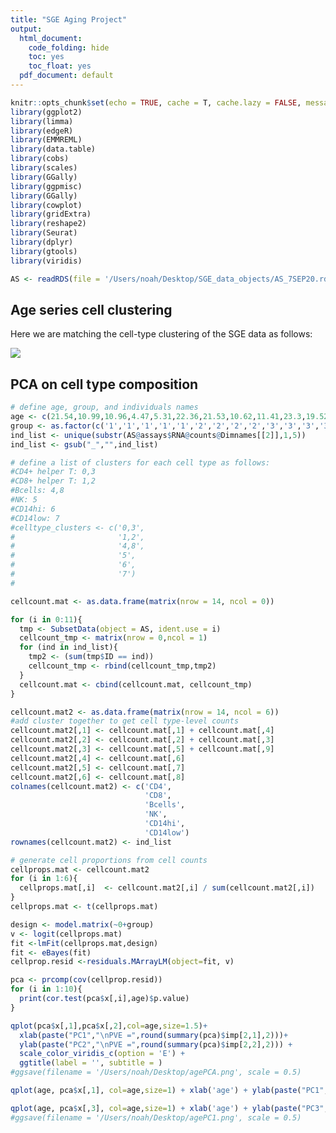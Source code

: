```yaml
---
title: "SGE Aging Project"
output:
  html_document:
    code_folding: hide
    toc: yes
    toc_float: yes
  pdf_document: default
---
```


```r
knitr::opts_chunk$set(echo = TRUE, cache = T, cache.lazy = FALSE, message = FALSE)
library(ggplot2)
library(limma)
library(edgeR)
library(EMMREML)
library(data.table)
library(cobs)
library(scales)
library(GGally)
library(ggpmisc)
library(GGally)
library(cowplot)
library(gridExtra)
library(reshape2)
library(Seurat)
library(dplyr)
library(gtools)
library(viridis)
```
<!-- read in single-cell data from aging cohort and process into seurat object -->
```r
AS <- readRDS(file = '/Users/noah/Desktop/SGE_data_objects/AS_7SEP20.rds')
```

<!-- ```{r ASplots, warning=FALSE, message=FALSE} -->
<!-- #DimPlot(AS, reduction = "umap", label = T) -->
<!-- #DotPlot(AS, features=c("CD79A","MS4A1","NKG7","GNLY","CST3","CD14","LYZ","CD3D","IL7R","S100A4","CD8A","PPBP")) + -->
<!--   #theme(axis.text.x = element_text(angle = 90, hjust = 1)) -->
<!-- #pbmc.markers <- FindAllMarkers(AS, only.pos = TRUE, min.pct = 0.25, logfc.threshold = 0.25) -->
<!-- #pbmc.markers %>% group_by(cluster) %>% top_n(n = 2, wt = avg_logFC) -->
<!-- ``` -->
## Age series cell clustering
Here we are matching the cell-type clustering of the SGE data as follows:

![](/Users/noah/Desktop/AS_DimPlot_celltypes.png.001.png)

## PCA on cell type composition
```r
# define age, group, and individuals names
age <- c(21.54,10.99,10.96,4.47,5.31,22.36,21.53,10.62,11.41,23.3,19.52,11.23,3.52,5.18)
group <- as.factor(c('1','1','1','1','1','2','2','2','2','3','3','3','3','3'))
ind_list <- unique(substr(AS@assays$RNA@counts@Dimnames[[2]],1,5))
ind_list <- gsub("_","",ind_list)

# define a list of clusters for each cell type as follows:
#CD4+ helper T: 0,3
#CD8+ helper T: 1,2
#Bcells: 4,8
#NK: 5
#CD14hi: 6
#CD14low: 7
#celltype_clusters <- c('0,3',
#                       '1,2',
#                       '4,8',
#                       '5',
#                       '6',
#                       '7')
#

cellcount.mat <- as.data.frame(matrix(nrow = 14, ncol = 0))

for (i in 0:11){
  tmp <- SubsetData(object = AS, ident.use = i)
  cellcount_tmp <- matrix(nrow = 0,ncol = 1)
  for (ind in ind_list){
    tmp2 <- (sum(tmp$ID == ind))
    cellcount_tmp <- rbind(cellcount_tmp,tmp2)
  }
  cellcount.mat <- cbind(cellcount.mat, cellcount_tmp)
}

cellcount.mat2 <- as.data.frame(matrix(nrow = 14, ncol = 6))
#add cluster together to get cell type-level counts
cellcount.mat2[,1] <- cellcount.mat[,1] + cellcount.mat[,4]
cellcount.mat2[,2] <- cellcount.mat[,2] + cellcount.mat[,3]
cellcount.mat2[,3] <- cellcount.mat[,5] + cellcount.mat[,9]
cellcount.mat2[,4] <- cellcount.mat[,6]
cellcount.mat2[,5] <- cellcount.mat[,7]
cellcount.mat2[,6] <- cellcount.mat[,8]
colnames(cellcount.mat2) <- c('CD4', 
                              'CD8', 
                              'Bcells',
                              'NK',
                              'CD14hi', 
                              'CD14low')
rownames(cellcount.mat2) <- ind_list

# generate cell proportions from cell counts
cellprops.mat <- cellcount.mat2
for (i in 1:6){
  cellprops.mat[,i]  <- cellcount.mat2[,i] / sum(cellcount.mat2[,i])
}
cellprops.mat <- t(cellprops.mat)

design <- model.matrix(~0+group)
v <- logit(cellprops.mat)
fit <-lmFit(cellprops.mat,design)
fit <- eBayes(fit)
cellprop.resid <-residuals.MArrayLM(object=fit, v)

pca <- prcomp(cov(cellprop.resid))
for (i in 1:10){
  print(cor.test(pca$x[,i],age)$p.value)
}

qplot(pca$x[,1],pca$x[,2],col=age,size=1.5)+
  xlab(paste("PC1","\nPVE =",round(summary(pca)$imp[2,1],2)))+
  ylab(paste("PC2","\nPVE =",round(summary(pca)$imp[2,2],2))) + 
  scale_color_viridis_c(option = 'E') +
  ggtitle(label = '', subtitle = )
#ggsave(filename = '/Users/noah/Desktop/agePCA.png', scale = 0.5)

qplot(age, pca$x[,1], col=age,size=1) + xlab('age') + ylab(paste("PC1","\nPVE =",round(summary(pca)$imp[2,1],2))) + stat_smooth(method = 'lm', color='black', size = 1) + scale_color_viridis_c(option = 'E')

qplot(age, pca$x[,3], col=age,size=1) + xlab('age') + ylab(paste("PC3","\nPVE =",round(summary(pca)$imp[2,3],2))) + stat_smooth(method = 'lm', color='black', size = 1) + scale_color_viridis_c(option = 'E')
#ggsave(filename = '/Users/noah/Desktop/agePC1.png', scale = 0.5)

```

